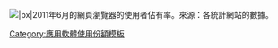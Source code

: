 [[File:Web browser usage share.svg|thumb|{{{align|left}}}|{{{size|250}}}px|2011年6月的網頁瀏覽器的使用者佔有率。來源：各統計網站的[[網頁瀏覽器的使用分佈#總計表|數據]]。
{{legend|#0000ff|[[Internet Explorer]] （46.94%；[[Template:Msieshare1|按版本]]）}} 
{{legend|#ffff00|[[Mozilla Firefox]]（30.03%；[[Template:Firefox usage share|按版本]]）}}
{{legend|#00ff00|[[Google Chrome]]（13.50%）}}
{{legend|#00ffff|[[Safari]]（5.89%）}}
{{legend|#ff0000|[[Opera]]（2.07%）}}
{{legend|#ff00ff|[[行動瀏覽器|-{zh:行動瀏覽器;zh-hans:移动浏览器;zh-hant:行動瀏覽器;zh-hk:流動瀏覽器;zh-tw:行動瀏覽器;zh-mo:流動瀏覽器;}-]]（3.78%）}}]]<noinclude>
[[Category:應用軟體使用份額模板]]

</noinclude>